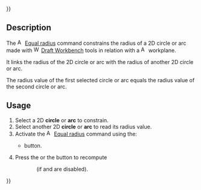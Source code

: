 {{UnfinishedDocu{{#translation:}}}}
<languages/>
<translate>

<!--T:1-->
{{Docnav
|[[Assembly3_ConstraintDiameter|Diameter]]
|[[Assembly3_ConstraintPointsProjectDistance|Points project distance]]
|[[Assembly3_Workbench|Assembly3]]
|IconL=Assembly_ConstraintDiameter.svg
|IconR=Assembly_ConstraintPointsProjectDistance.svg
|IconC=Assembly3_workbench_icon.svg
}}

<!--T:2-->
{{GuiCommand
|Name=Assembly3 ConstraintEqualRadius
|Icon=Assembly_ConstraintEqualRadius.svg
|Workbenches=[[Assembly3_Workbench|Assembly3]]
}}

== Description == <!--T:3-->

<!--T:4-->
The [[Image:Assembly_ConstraintEqualRadius.svg|16px]] [[Assembly3_ConstraintEqualRadius|Equal radius]] command constrains the radius of a 2D circle or arc made with [[Image:Workbench_Draft.svg|16px]] [[Draft_Workbench|Draft Workbench]] tools in relation with a [[Image:Assembly_Workplane.svg|16px]] workplane.

<!--T:5-->
It links the radius of the 2D circle or arc with the radius of another 2D circle or arc.

<!--T:6-->
The radius value of the first selected circle or arc equals the radius value of the second circle or arc.

== Usage == <!--T:7-->

<!--T:8-->
# Select a 2D '''circle''' or '''arc''' to constrain.
# Select another 2D '''circle''' or '''arc''' to read its radius value.
# Activate the [[Image:Assembly_ConstraintEqualRadius.svg|16px]] [[Assembly3_ConstraintEqualRadius|Equal radius]] command using the:
#* {{Button|[[Image:Assembly_ConstraintEqualRadius.svg|16px]] [[Assembly3_ConstraintEqualRadius|Equal radius]]}} button.
# Press the {{Button|[[Image:Assembly3_workbench_icon.svg|16px]] [[Assembly3_ResolveConstraints|Solve constraints]]}} or the {{Button|[[Image:Assembly_QuickSolve.svg|16px]] [[Assembly3_QuickSolve|Quick solve]]}} button to recompute 
:: (if {{Button|[[Image:Assembly_AutoRecompute.svg|16px]] [[Assembly3_AutoRecompute|Auto recompute]]}} and {{Button|[[Image:Assembly_SmartRecompute.svg|16px]] [[Assembly3_SmartRecompute|Smart recompute]]}} are disabled).


<!--T:9-->
{{Docnav
|[[Assembly3_ConstraintDiameter|Diameter]]
|[[Assembly3_ConstraintPointsProjectDistance|Points project distance]]
|[[Assembly3_Workbench|Assembly3]]
|IconL=Assembly_ConstraintDiameter.svg
|IconR=Assembly_ConstraintPointsProjectDistance.svg
|IconC=Assembly3_workbench_icon.svg
}}

</translate>
{{Userdocnavi{{#translation:}}}}